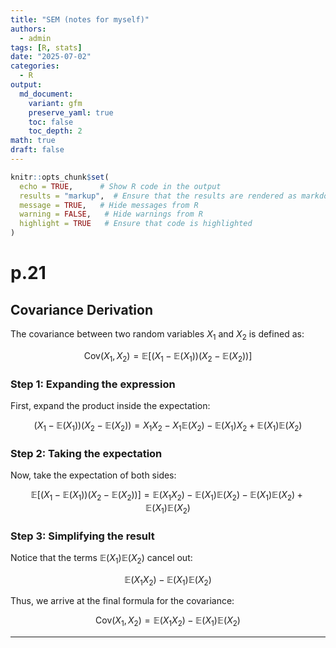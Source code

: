 ```yaml
---
title: "SEM (notes for myself)"
authors: 
  - admin
tags: [R, stats]
date: "2025-07-02"
categories: 
  - R
output:
  md_document:
    variant: gfm
    preserve_yaml: true
    toc: false
    toc_depth: 2
math: true
draft: false
---
```


```r
knitr::opts_chunk$set(
  echo = TRUE,      # Show R code in the output
  results = "markup",  # Ensure that the results are rendered as markdown
  message = TRUE,   # Hide messages from R
  warning = FALSE,   # Hide warnings from R
  highlight = TRUE   # Ensure that code is highlighted
)
```

# p.21

## Covariance Derivation

The covariance between two random variables $X_1$ and $X_2$ is defined as:

$$
\text{Cov}(X_1, X_2) = \mathbb{E}\left[(X_1 - \mathbb{E}(X_1))(X_2 - \mathbb{E}(X_2))\right]
$$

### Step 1: Expanding the expression

First, expand the product inside the expectation:

$$
(X_1 - \mathbb{E}(X_1))(X_2 - \mathbb{E}(X_2)) = X_1X_2 - X_1\mathbb{E}(X_2) - \mathbb{E}(X_1)X_2 + \mathbb{E}(X_1)\mathbb{E}(X_2)
$$

### Step 2: Taking the expectation

Now, take the expectation of both sides:

$$
\mathbb{E}\left[(X_1 - \mathbb{E}(X_1))(X_2 - \mathbb{E}(X_2))\right] = \mathbb{E}(X_1X_2) - \mathbb{E}(X_1)\mathbb{E}(X_2) - \mathbb{E}(X_1)\mathbb{E}(X_2) + \mathbb{E}(X_1)\mathbb{E}(X_2)
$$

### Step 3: Simplifying the result

Notice that the terms $\mathbb{E}(X_1)\mathbb{E}(X_2)$ cancel out:

$$
\mathbb{E}(X_1X_2) - \mathbb{E}(X_1)\mathbb{E}(X_2)
$$

Thus, we arrive at the final formula for the covariance:

$$
\text{Cov}(X_1, X_2) = \mathbb{E}(X_1X_2) - \mathbb{E}(X_1)\mathbb{E}(X_2)
$$

------------------------------------------------------------------------